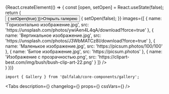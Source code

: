 

<Meta
    title='Компоненты/Gallery'
    component={Gallery}
/>

<!-- Canvas -->

<Story name='Gallery'>
    {React.createElement(() => {
        const [open, setOpen] = React.useState(false);
        return (
            <div style={{ width: '100%', height: 'calc(100vh - 50px)'}}>
                <Button view="primary" onClick={() => { setOpen(true) }}>Открыть галерею</Button>
                <Gallery
                    open={open}
                    onClose={() => {
                        setOpen(false);
                    }}
                    images={[
                        {
                            name: 'Горизонтально изображение.jpg',
                            src: 'https://unsplash.com/photos/ywiAen4L4qA/download?force=true'
                        },
                        {
                            name: 'Вертикальное изображение.jpg',
                            src: 'https://unsplash.com/photos/J3WbMATCz8I/download?force=true'
                        },
                        {
                            name: 'Маленькое изображение.jpg',
                            src: 'https://picsum.photos/100/100'
                        },
                        {
                            name: 'Битое изображение.jpg',
                            src: 'https://picsum.photos'
                        },
                        {
                            name: 'Изображение с прозрачностью.png',
                            src: 'https://clipart-best.com/img/bush/bush-clip-art-22.png'
                        }
                    ]}
                />
            </div>
        )
    })}
</Story>

<!-- Docs -->

<ComponentHeader
    name='Gallery'
    version={version}
    stage={2}
    design="https://www.figma.com/file/KlFOLLkKO8rtvvQE3RXuhq/Click-Library?node-id=29677%3A159383"
/>

```tsx
import { Gallery } from '@alfalab/core-components/gallery';
```

<Tabs
    description={<Description />}
    changelog={<Changelog />}
    props={<Props of={Gallery} />}
    cssVars={<CssVars css={styles} />}
/>
